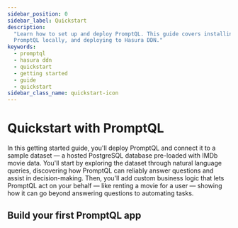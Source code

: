 ```yaml
---
sidebar_position: 0
sidebar_label: Quickstart
description:
  "Learn how to set up and deploy PromptQL. This guide covers installing prerequisites, configuring API keys, running
  PromptQL locally, and deploying to Hasura DDN."
keywords:
  - promptql
  - hasura ddn
  - quickstart
  - getting started
  - guide
  - quickstart
sidebar_class_name: quickstart-icon
---
```



# Quickstart with PromptQL

In this getting started guide, you'll deploy PromptQL and connect it to a sample dataset — a hosted PostgreSQL database
pre-loaded with IMDb movie data. You'll start by exploring the dataset through natural language queries, discovering how
PromptQL can reliably answer questions and assist in decision-making. Then, you'll add custom business logic that lets
PromptQL act on your behalf — like renting a movie for a user — showing how it can go beyond answering questions to
automating tasks.

<Prereqs />

## Build your first PromptQL app

<Quickstart />
